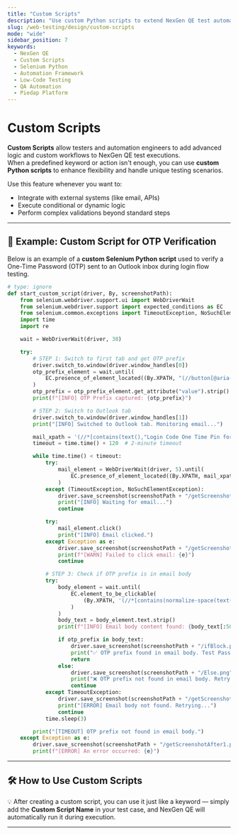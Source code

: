 ```yaml
---
title: "Custom Scripts"
description: "Use custom Python scripts to extend NexGen QE test automation capabilities with advanced logic, APIs, and reusable automation patterns."
slug: /web-testing/design/custom-scripts
mode: "wide"
sidebar_position: 7
keywords:
  - NexGen QE
  - Custom Scripts
  - Selenium Python
  - Automation Framework
  - Low-Code Testing
  - QA Automation
  - Piedap Platform
---
```


# Custom Scripts

**Custom Scripts** allow testers and automation engineers to add advanced logic and custom workflows to NexGen QE test executions.  
When a predefined keyword or action isn't enough, you can use **custom Python scripts** to enhance flexibility and handle unique testing scenarios.

Use this feature whenever you want to:
- Integrate with external systems (like email, APIs)  
- Execute conditional or dynamic logic  
- Perform complex validations beyond standard steps  

---

## 🧩 Example: Custom Script for OTP Verification

Below is an example of a **custom Selenium Python script** used to verify a One-Time Password (OTP) sent to an Outlook inbox during login flow testing.

```python
# type: ignore
def start_custom_script(driver, By, screenshotPath):
    from selenium.webdriver.support.ui import WebDriverWait
    from selenium.webdriver.support import expected_conditions as EC
    from selenium.common.exceptions import TimeoutException, NoSuchElementException
    import time
    import re

    wait = WebDriverWait(driver, 30)

    try:
        # STEP 1: Switch to first tab and get OTP prefix
        driver.switch_to.window(driver.window_handles[0])
        otp_prefix_element = wait.until(
            EC.presence_of_element_located((By.XPATH, "(//button[@aria-label='Go Back']//following-sibling::div//input)[1]"))
        )
        otp_prefix = otp_prefix_element.get_attribute("value").strip()
        print(f"[INFO] OTP Prefix captured: {otp_prefix}")

        # STEP 2: Switch to Outlook tab
        driver.switch_to.window(driver.window_handles[1])
        print("[INFO] Switched to Outlook tab. Monitoring email...")

        mail_xpath = '(//*[contains(text(),"Login Code One Time Pin for PiEDAP Platform")])[1]'
        timeout = time.time() + 120  # 2-minute timeout

        while time.time() < timeout:
            try:
                mail_element = WebDriverWait(driver, 5).until(
                    EC.presence_of_element_located((By.XPATH, mail_xpath))
                )
            except (TimeoutException, NoSuchElementException):
                driver.save_screenshot(screenshotPath + "/getScreenshotAfter4.png")
                print("[INFO] Waiting for email...")
                continue

            try:
                mail_element.click()
                print("[INFO] Email clicked.")
            except Exception as e:
                driver.save_screenshot(screenshotPath + "/getScreenshotAfter2.png")
                print(f"[WARN] Failed to click email: {e}")
                continue

            # STEP 3: Check if OTP prefix is in email body
            try:
                body_element = wait.until(
                    EC.element_to_be_clickable(
                        (By.XPATH, '(//*[contains(normalize-space(text()),"One Time Pin for PiEDAP Platform is") and .//strong])')
                    )
                )
                body_text = body_element.text.strip()
                print(f"[INFO] Email body content found: {body_text[:50]}...")

                if otp_prefix in body_text:
                    driver.save_screenshot(screenshotPath + "/ifBlock.png")
                    print("✅ OTP prefix found in email body. Test Passed.")
                    return
                else:
                    driver.save_screenshot(screenshotPath + "/Else.png")
                    print("❌ OTP prefix not found in email body. Retrying...")
                    continue
            except TimeoutException:
                driver.save_screenshot(screenshotPath + "/getScreenshotAfter3.png")
                print("[ERROR] Email body not found. Retrying...")
                continue
            time.sleep(3)

        print("[TIMEOUT] OTP prefix not found in email body.")
    except Exception as e:
        driver.save_screenshot(screenshotPath + "/getScreenshotAfter1.png")
        print(f"[ERROR] An error occurred: {e}")
```
---
## 🛠️ How to Use Custom Scripts
<div className="info-div">
  💡 After creating a custom script, you can use it just like a keyword — simply add the <b>Custom Script Name</b> in your test case, and NexGen QE will automatically run it during execution.
</div>

---
